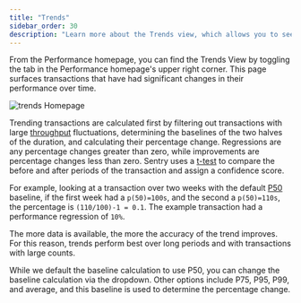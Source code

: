 ```yaml
---
title: "Trends"
sidebar_order: 30
description: "Learn more about the Trends view, which allows you to see significant changes in performance over time."
---
```


From the Performance homepage, you can find the Trends View by toggling the tab in the Performance homepage's upper right corner. This page surfaces transactions that have had significant changes in their performance over time.

![trends Homepage](trends.png)

Trending transactions are calculated first by filtering out transactions with large [throughput](/product/performance/metrics/#throughput-total-tpm-tps) fluctuations, determining the baselines of the two halves of the duration, and calculating their percentage change. Regressions are any percentage changes greater than zero, while improvements are percentage changes less than zero.
Sentry uses a [t-test](https://academic.oup.com/beheco/article/17/4/688/215960) to compare the before and after periods of the transaction and assign a confidence score.

For example, looking at a transaction over two weeks with the default [P50](/product/performance/metrics/#average-transaction-duration) baseline, if the first week had a `p(50)=100s`, and the second a `p(50)=110s`, the percentage is `(110/100)-1 = 0.1`. The example transaction had a performance regression of `10%`.

The more data is available, the more the accuracy of the trend improves. For this reason, trends perform best over long periods and with transactions with large counts.

While we default the baseline calculation to use P50, you can change the baseline calculation via the dropdown. Other options include P75, P95, P99, and average, and this baseline is used to determine the percentage change.
